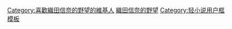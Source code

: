 {{Userbox
  |border-c = #000000
  |border-s = 1
  |id-c     = black
  |id-s     = 
  |id-fc    = red 
  |info-c   = #ff0000
  |info-s   = 10
  |info-fc  = #000000
  |id       = 織田信奈
  |info     = 這個用戶支持'''[[織田信奈的野望|-{信奈大人}-]]'''統一天下。
}}<includeonly>[[Category:喜歡織田信奈的野望的維基人]]</includeonly><noinclude>
[[Category:書本用戶框模板|織田信奈的野望]]
[[Category:轻小说用户框模板]]
</noinclude>